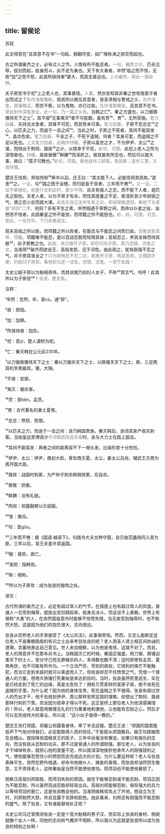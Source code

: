 ```yaml
---
---
---
```

title: 留侯论
---




苏轼





此文得意在“且其意不在书”一句起，掀翻尽变，如广陵秋涛之排空而起也。





古之所谓豪杰之士，必有过人之节。人情有所不能忍者。<font color=gray font-size=0.8rem>一句，巉然立论。</font>匹夫见辱，拔剑而起，挺身而斗，此不足为勇也。天下有大勇者，卒然¹临之而不惊，无故²加³之而不怒，此其所挟持者⁴甚大，而其志甚远也。<font color=gray font-size=0.8rem>上论巉然，得此一落始畅。</font>

夫子房受书于圯⁵上之老人也，其事甚怪。<font color=gray font-size=0.8rem>人事。</font>然亦安知其非秦之世有隐君子者出而试之？<font color=gray font-size=0.8rem>先作浅笔略断。</font>观其所以微见其意者，皆圣贤相与警戒之义，<font color=gray font-size=0.8rem>先作浅笔，就事略证。</font>而世不察，以为鬼物，亦已过矣。<font color=gray font-size=0.8rem>先作浅笔略驳。</font>且其意不在书。<font color=gray font-size=0.8rem>至此别作深笔发议，此一句，乃一篇之头也。</font>当韩之亡⁶、秦之方盛也，以刀锯鼎镬待天下之士⁷。其平居⁸无事夷灭⁹者不可胜数。虽有贲¹⁰、育¹¹，无所获施。<font color=gray font-size=0.8rem>笔力劲甚。</font>夫持法太急者，其锋不可犯，而其势未可乘。<font color=gray font-size=0.8rem>笔力劲甚。</font>子房不忍忿忿¹²之心，以匹夫之力，而逞于一击之间¹³。当此之时，子房之不死者，其间不能容发¹⁴，盖亦危矣。<font color=gray font-size=0.8rem>笔力劲甚。</font>千金之子，不死于盗贼，何者？其身可爱，而盗贼之不足以死也。<font color=gray font-size=0.8rem>上文笔力劲甚，此略作抒缓。</font>子房以盖世之才，不为伊尹、太公¹⁵之谋，而特出于荆轲、聂政¹⁶之计，以侥幸于不死，<font color=gray font-size=0.8rem>妙论，可感。</font>此圯上老人之所为深惜者也。<font color=gray font-size=0.8rem>抒缓。</font>是故倨傲¹⁷鲜腆¹⁸而深折之。彼其能有所忍也，然后可以就大事，故曰：“孺子可教也。”<font color=gray font-size=0.8rem>妙论，可感。看他连作三起笔，皆劲甚；连作三落，又皆抒缓。</font>

楚庄王伐郑，郑伯肉袒¹⁹牵羊以迎。庄王曰：“其主能下人，必能信用其民矣。”遂舍²⁰之。<font color=gray font-size=0.8rem>一证。</font>句²¹践之困于会稽，而归臣妾于吴者，三年而不倦²²。<font color=gray font-size=0.8rem>又一证。二证不甚相伦，却是行文到此时，更少不得。</font>且夫有报人之志，而不能下人者，是匹夫之刚也。夫老人者，以为子房才有余，而忧其度量之不足，故深折其少年刚锐之气，使之忍小忿而就大谋。<font color=gray font-size=0.8rem>此先生自己无中生有之论，却说得极透彻。看他下文紧接“何则”二字。</font>何则？非有平生之素，卒然相遇于草野之间，而命以仆妾之役，油然而不怪者，此固秦皇之所不能惊，而项籍之所不能怒也。<font color=gray font-size=0.8rem>妙，妙。可感，可念。至此，一论已毕，下乃余勇成文。</font>

观夫高祖之所以胜，而项籍之所以败者，在能忍与不能忍之间而已矣。<font color=gray font-size=0.8rem>忽推说到高帝、项籍。</font>项籍唯不能忍，是以百战百胜而轻用其锋；高祖忍之，养其全锋而待其敝²³，此子房教之也。<font color=gray font-size=0.8rem>此段，本已推开子房，却仍归功子房，真乃恣情、恣笔之文。</font>当淮阴²⁴破齐而欲自王，高祖发怒，见于词色。由此观之，犹有刚强不忍之气，非子房其谁全之？<font color=gray font-size=0.8rem>只为欲畅忍不忍二论，故推开子房，再说高帝。又偶因手便，仍结归子房耳。看他却又还一证佐，恣情、恣笔，一至于此哉！</font>

太史公疑子房以为魁梧奇伟，而其状貌乃如妇人女子，不称²⁵其志气。呜呼！此其所以为子房欤²⁶！<font color=gray font-size=0.8rem>余波，更复胜。</font>

注释：

¹卒然：忽然。卒，音cù，通“猝”。

²故：原因。

³加：加罪。

⁴所挟持者：抱负。

⁵圯：音yí，楚人谓桥为圯。

⁶亡：秦灭韩在公元前230年。

⁷以刀锯鼎镬待天下之士：秦以刀锯杀天下之士，以鼎镬烹天下之士。鼎，三足两耳的烹煮器具，镬，大锅。

⁸平居：安居。

⁹夷灭：被杀害。

¹⁰贲：音bēn，孟贲。

¹¹育：古代著名的勇士夏育。

¹²忿忿：愤怒、怨恨。

¹³以匹夫之力，而逞于一击之间：良乃韩国贵族，秦灭韩后，良顷其家产收买刺客。当始皇巡至博浪沙<font color=gray font-size=0.8rem>今河南武阳县东南</font>时，良与大力士在路上狙击。

¹⁴其间不能容发：两者之间的距离容不下一根头发，比喻形势十分危险。

¹⁵伊尹、太公：伊尹，商初大臣，曾佐商灭夏。太公，姜太公吕尚，辅武王灭商为周开国大臣。

¹⁶聂政：战国时刺客，为严仲子刺杀韩相侠累，后自杀。

¹⁷倨傲：骄傲。

¹⁸鲜腆：没有礼貌。

¹⁹肉袒：袒露胸臂以示屈服。

²⁰舍：撤兵。

²¹句：音gōu。

²²三年而不倦：据《国语·越语下》，句践令大夫文种守国，自已由范蠡陪同入吴为臣，三年以后，吴王夫差许其返国。

²³敝：衰败，衰亡。

²⁴淮阴：指韩信。

²⁵称：相称。

²⁶所以为子房欤：成为张良的独特之处。

译文：

古代所谓的豪杰之士，必定有超过常人的气节，在情感上也有超过常人的风度。普通人一旦受到侮辱，就拔出宝剑跳起来，挺身去决斗，但这谈不上勇敢。世界上有堪称“大勇”的人，在突然面临意外时能够不惊慌失措，当无故受到侮辱时，也不勃然大怒，这是因为他们的抱负很大，志向很远。

张良从圯桥老人的手里接受了《太公兵法》，此事很奇怪。然而，又怎么能断定这位老人不是秦朝隐居的有识之士出来考验张良的呢？老人用圣人贤士相互间劝诫的道理，含蓄地表达自己意见。世人未加细察，以为他是鬼怪，这就不对了。而且，老人的用意并不在那本兵书上。当韩国灭亡的时候，秦国正强盛，用刀锯、鼎镬迫害天下的士人，安分守己而无罪被杀的人，多得数也数不清；这时即使有孟贲、夏育再世，也不可能有所作为。一个立法严厉、苛刻的政权，它锐利的锋芒不能触犯，而当它走到末路时就可以乘虚而入了。但张良却忍不住愤恨之气，凭借一个普通人的力量，想用大铁锤打死秦始皇来达到目的。当时，张良虽然死里逃生，实在是已经走到了死亡的边缘，真是太危险了！拥有万贯家财的富家子弟，绝不肯死在盗贼的手里。为什么呢？因为他的身体宝贵，死在盗贼之手不值得。张良有超过世人的杰出才干，他不去规划伊尹、周公那样安邦定国的谋略，却想出了荆轲、聂政那样行刺的下策，完全因为侥幸才得以不死，这正是桥上那位老人为他深感痛惜的！所以，老人故意用傲慢无礼的行为重重地刺激他，让他能有忍耐之心，然后才可以去完成伟大的事业，所以说：“这小伙子值得一教的。”

楚庄王攻打郑国，郑襄公袒露着身体，牵了羊去迎接。楚庄王说：“郑国的国君能低声下气地对待我们，必定能取得人民的信任。”于是就从郑国撤兵。越王句践被困在会稽山，就投降吴国做吴王的臣子，三年中丝毫没有懈怠。如果只有报仇的志向，而没有屈从忍耐的功夫，那不过是普通人的所谓刚强。那位老人，以为张良的才干绰绰有余，就担心他的度量不足，所以就深深地挫折他青年人的刚强锐利之气，使他能够忍受住小的愤怒而去完成远大的计划。为什么要这样呢？老人与张良素昧平生，突然在野外相遇，却命令他做仆人、婢妾的事情，而张良却油然而生敬意，又不责怪老人，这样秦始皇当然不能使他害怕，而项羽也不能使他暴怒了。

观察汉高祖刘邦取胜、而项羽失败的原因，就在于能够忍耐或不能忍耐。项羽正因为不能忍耐，所以虽然百战百胜却轻易出兵。高祖刘邦能够忍耐，保存强大的兵力以等待项羽的衰亡，这是张良教会他的。当淮阴侯韩信攻占了齐地，想自立为王时，刘邦勃然大怒，并且显露于言辞和脸色。由此看来，刘邦还有刚强而不能忍耐的盛气，除了张良，又有谁能替他补正呢？

太史公司马迁曾猜测张良一定是个高大魁梧的男子汉，但实际上张良的身材、相貌就像个女人一样，同他的志向和气概并不相称，所以我以为这就是张良所以成为张良的特别之处啊！